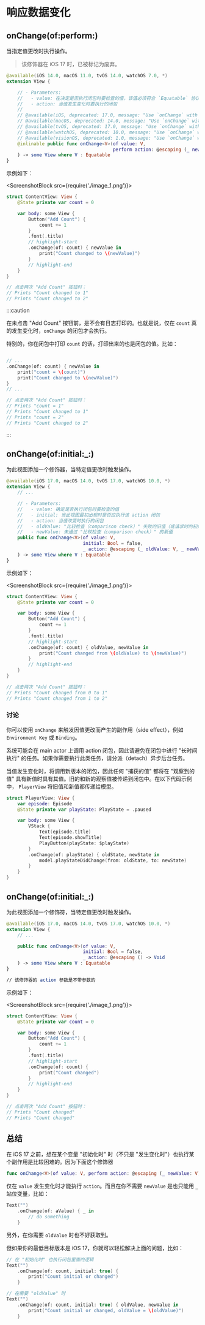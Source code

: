 # 响应数据变化

<OriginalSource
  title="Responding to data changes"
  url="https://developer.apple.com/documentation/swiftui/model-data#responding-to-data-changes"
/>

## onChange(of:perform:)

当指定值更改时执行操作。

> 该修饰器在 iOS 17 时，已被标记为废弃。

```swift
@available(iOS 14.0, macOS 11.0, tvOS 14.0, watchOS 7.0, *)
extension View {

    // - Parameters:
    //   - value: 在决定是否执行闭包时要检查的值，该值必须符合 `Equatable` 协议
    //   - action: 当值发生变化时要执行的闭包
    //
    // @available(iOS, deprecated: 17.0, message: "Use `onChange` with a two or zero parameter action closure instead.")
    // @available(macOS, deprecated: 14.0, message: "Use `onChange` with a two or zero parameter action closure instead.")
    // @available(tvOS, deprecated: 17.0, message: "Use `onChange` with a two or zero parameter action closure instead.")
    // @available(watchOS, deprecated: 10.0, message: "Use `onChange` with a two or zero parameter action closure instead.")
    // @available(visionOS, deprecated: 1.0, message: "Use `onChange` with a two or zero parameter action closure instead.")
    @inlinable public func onChange<V>(of value: V,
                                       perform action: @escaping (_ newValue: V) -> Void
    ) -> some View where V : Equatable
}
```

示例如下：

<ScreenshotBlock src={require('./image_1.png')}>

```swift
struct ContentView: View {
    @State private var count = 0

    var body: some View {
        Button("Add Count") {
            count += 1
        }
        .font(.title)
        // highlight-start
        .onChange(of: count) { newValue in
            print("Count changed to \(newValue)")
        }
        // highlight-end
    }
}

// 点击两次 "Add Count" 按钮时：
// Prints "Count changed to 1"
// Prints "Count changed to 2"
```

</ScreenshotBlock>

:::caution

在未点击 "Add Count" 按钮前，是不会有日志打印的。也就是说，仅在 `count` 真的发生变化时，`onChange` 的闭包才会执行。

特别的，你在闭包中打印 `count` 的话，打印出来的也是闭包的值。比如：

```swift

// ...
.onChange(of: count) { newValue in
    print("count = \(count)")
    print("Count changed to \(newValue)")
}
// ...

// 点击两次 "Add Count" 按钮时：
// Prints "count = 1"
// Prints "Count changed to 1"
// Prints "count = 2"
// Prints "Count changed to 2"
```

:::

## onChange(of:initial:\_:)

为此视图添加一个修饰器，当特定值更改时触发操作。

```swift
@available(iOS 17.0, macOS 14.0, tvOS 17.0, watchOS 10.0, *)
extension View {
    // ...

    // - Parameters:
    //   - value: 确定是否执行闭包时要检查的值
    //   - initial: 当此视图最初出现时是否应执行该 action 闭包
    //   - action: 当值改变时执行的闭包
    //   - oldValue: "比较检查（comparison check）" 失败的旧值（或请求时的初始值）
    //   - newValue: 未通过 "比较检查（comparison check）" 的新值
    public func onChange<V>(of value: V,
                            initial: Bool = false,
                            _ action: @escaping (_ oldValue: V, _ newValue: V) -> Void
    ) -> some View where V : Equatable
}
```

示例如下：

<ScreenshotBlock src={require('./image_1.png')}>

```swift
struct ContentView: View {
    @State private var count = 0

    var body: some View {
        Button("Add Count") {
            count += 1
        }
        .font(.title)
        // highlight-start
        .onChange(of: count) { oldValue, newValue in
            print("Count changed from \(oldValue) to \(newValue)")
        }
        // highlight-end
    }
}

// 点击两次 "Add Count" 按钮时：
// Prints "Count changed from 0 to 1"
// Prints "Count changed from 1 to 2"
```

</ScreenshotBlock>

### 讨论

你可以使用 `onChange` 来触发因值更改而产生的副作用（side effect），例如 `Environment Key` 或 `Binding`。

系统可能会在 main actor 上调用 action 闭包，因此请避免在闭包中进行 "长时间执行" 的任务。如果你需要执行此类任务，请分派（detach）异步后台任务。

当值发生变化时，将调用新版本的闭包，因此任何 "捕获的值" 都将在 "观察到的值" 具有新值时具有其值。旧的和新的观察值被传递到闭包中。在以下代码示例中， `PlayerView` 将旧值和新值都传递给模型。

```swift
struct PlayerView: View {
    var episode: Episode
    @State private var playState: PlayState = .paused

    var body: some View {
        VStack {
            Text(episode.title)
            Text(episode.showTitle)
            PlayButton(playState: $playState)
        }
        .onChange(of: playState) { oldState, newState in
            model.playStateDidChange(from: oldState, to: newState)
        }
    }
}
```

## onChange(of:initial:\_:)

为此视图添加一个修饰符，当特定值更改时触发操作。

```swift
@available(iOS 17.0, macOS 14.0, tvOS 17.0, watchOS 10.0, *)
extension View {
    // ...

    public func onChange<V>(of value: V,
                            initial: Bool = false,
                            _ action: @escaping () -> Void
    ) -> some View where V : Equatable
}

// 该修饰器的 action 参数是不带参数的
```

示例如下：

<ScreenshotBlock src={require('./image_1.png')}>

```swift
struct ContentView: View {
    @State private var count = 0

    var body: some View {
        Button("Add Count") {
            count += 1
        }
        .font(.title)
        // highlight-start
        .onChange(of: count) {
            print("Count changed")
        }
        // highlight-end
    }
}

// 点击两次 "Add Count" 按钮时：
// Prints "Count changed"
// Prints "Count changed"
```

</ScreenshotBlock>

## 总结

在 iOS 17 之前，想在某个变量 "初始化时" 时（不只是 "发生变化时"）也执行某个副作用是比较困难的。因为下面这个修饰器

```swift
func onChange<V>(of value: V, perform action: @escaping (_ newValue: V) -> Void)
```

仅在 `value` 发生变化时才能执行 `action`。而且在你不需要 `newValue` 是也只能用 `_` 站位变量，比如：

```swift
Text("")
    .onChange(of: aValue) { _ in
        // do something
    }
```

另外，在你需要 `oldValue` 时也不好获取到。

但如果你的最低目标版本是 iOS 17，你就可以轻松解决上面的问题，比如：

```swift
// 在 "初始化时" 也执行闭包里面的逻辑
Text("")
    .onChange(of: count, initial: true) {
        print("Count initial or changed")
    }

// 在需要 "oldValue" 时
Text("")
    .onChange(of: count, initial: true) { oldValue, newValue in
        print("Count initial or changed, oldValue = \(oldValue)")
    }
```
